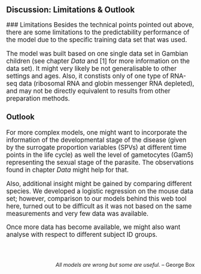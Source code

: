 ## Discussion: Limitations & Outlook
<big>
### Limitations
Besides the technical points pointed out above, there are some limitations to the predictability performance of the model due to the specific training data set that was used.

The model was built based on one single data set in Gambian children (see chapter _Data_ and [1] for more information on the data set). It might very likely be not generalisable to other settings and ages. Also, it constists only of one type of RNA-seq data (ribosomal RNA and globin messenger RNA depleted), and may not be directly equivalent to results from other preparation methods.

<!--
  Thre predictive performance, provided the complex model is properly validated, may compensate the loss in interpretation. 
-->
  
### Outlook
For more complex models, one might want to incorporate the information of the developmental stage of the disease (given by the surrogate proportion variables (SPVs) at different time points in the life cycle) as well the level of gametocytes (Gam5) representing the sexual stage of the parasite.
The observations found in chapter _Data_ might help for that.

Also, additional insight might be gained by comparing different species. We developed a logistic regression on the mouse data set; however, comparison to our models behind this web tool here, turned out to be difficult as it was not based on the same measurements and very few data was available. 

Once more data has become available, we might also want analyse with respect to different subject ID groups.
</big>

<br>
</br>

<div style="text-align: right"> *All models are wrong but some are useful.* -- George Box </div>
